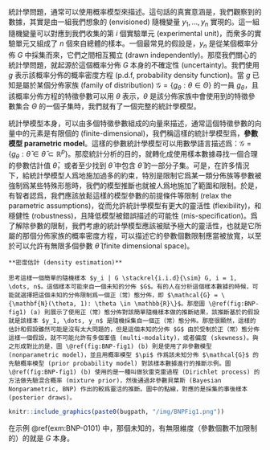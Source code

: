 
統計學問題，通常可以使用概率模型來描述。這句話的真實意涵是，我們觀察到的數據，其實是由一組我們想象的 (envisioned) 隨機變量 $y_1, \dots, y_n$ 實現的。這一組隨機變量可以對應到我們收集的第 $i$ 個實驗單元 (experimental unit)，而衆多的實驗單元又組成了 $n$ 個來自總體的樣本。一個最常見的假設是，$y_n$ 是從某個概率分佈 $G$ 中採集而來，它們之間相互獨立 (drawn independently)。那麼我們關心的統計學問題，就起源於這個概率分佈 $G$ 本身的不確定性 (uncertainty)。我們使用 $g$ 表示該概率分佈的概率密度方程 (p.d.f, probability density function)。當 $g$ 已知是屬於某個分佈家族 (family of distribution) $\mathcal{G} = \{ g_\theta : \theta \in \Theta \}$ 的一員 $g_\theta$，且該概率分佈方程的特徵參數可以用 $\theta$ 表示，$\theta$ 是該分佈家族中會使用到的特徵參數集合 $\Theta$ 的一個子集時，我們就有了一個完整的統計學模型。

統計學模型本身，可以由多個特徵參數組成的向量來描述，通常這個特徵參數的向量中的元素是有限個的 (finite-dimensional)，我們稱這樣的統計學模型爲，**參數模型 parametric model**。這樣的參數統計學模型可以用數學語言描述爲：$\mathcal{G} = \{ g_\theta : \bar{\theta} \in \bar{\theta} \subset \mathbb{R}^p \}$。那麼統計分析的目的，就轉化成使用樣本數據尋找一個合理的參數估計值 $\bar{\theta}$，或者至少找到 $\bar{\theta}$ 中包含 $\bar{\theta}$ 的一部分子集。可是，在許多情況下，給統計學模型人爲地施加過多的約束，特別是限制它爲某一類分佈族等參數被強制爲某些特殊形態時，我們的模型推斷也就被人爲地施加了範圍和限制。於是，有智者認爲，我們應該放鬆這樣的模型參數的前提條件等限制 (relax the parametric assumptions)，從而允許統計學模型有更大的靈活性 (flexibility)，和穩健性 (robustness)，且降低模型被錯誤描述的可能性 (mis-specification)。爲了解除參數的限制，我們考慮的統計學模型應該被賦予極大的靈活性，也就是它所屬的那個分佈家族的概率密度方程，可以描述它的參數個數限制應當被放寬，以至於可以允許有無限多個參數 $\bar{\theta}$ (finite dimensional space)。


```example
**密度估計 (density estimation)**
  
思考這樣一個簡單的隨機樣本 $y_i | G \stackrel{i.i.d}{\sim} G, i = 1, \dots, n$。這個樣本可能來自一個未知的分佈 $G$。有的人在分析這個樣本數據的時候，可能就選擇把這個未知的分佈限制爲一個正（常）態分佈，即 $\mathcal{G} = \{\mathbf{N}(\theta, 1): \theta \in \mathbb{R}\}$。那麼圖 \@ref(fig:BNP-fig1) (a) 則展示了使用正（常）態分佈對該簡單隨機樣本做的推斷結果，該推斷基於的假設就是該樣本 $y_1, \dots, y_n$ 是隨機採集自一個正（常）態分佈。那麼很顯然，這樣的估計和假設雖然可能是沒有太大問題的，但是這個未知的分佈 $G$ 由於受制於正（常）態分佈這樣一個假設，就不可能允許有多個峯值 (multi-modality)，或者偏度 (skewness)。與之形成對比的是，圖 \@ref(fig:BNP-fig1) (b) 則是使用了非參數模型 (nonparametric model)，並且用概率模型 $\pi$ 作爲該未知分佈 $\mathcal{G}$ 的先驗概率模型 (prior probability model) 對該樣本數據進行的推斷示例。圖 \@ref(fig:BNP-fig1) (b) 使用的是一種叫做狄雷克雷過程 (Dirichlet process) 的方法做先驗混合概率 (mixture prior)，然後通過非參數貝葉斯 (Bayesian Nonparametric, BNP) 作出的較爲靈活的推斷。圖中的點線，對應的是採集的事後樣本 (posterior draws)。
```





```r
knitr::include_graphics(paste0(bugpath, "/img/BNPFig1.png"))
```

在示例 \@ref(exm:BNP-0101) 中，那個未知的，有無限維度（參數個數不加限制的）的就是 $G$ 本身。